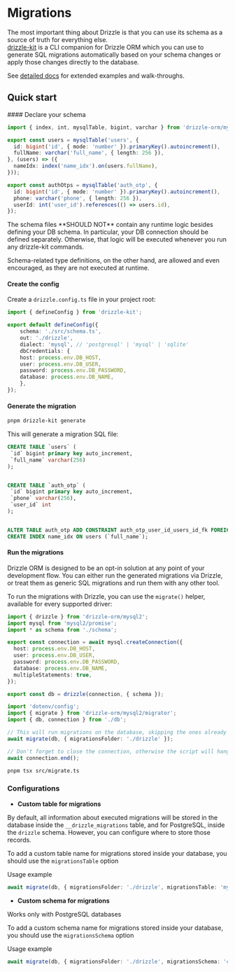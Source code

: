 
# Migrations
The most important thing about Drizzle is that you can use its schema as a source of truth for everything else.<br />
[drizzle-kit](/kit-docs/overview) is a CLI companion for Drizzle ORM which you can use to generate SQL migrations automatically based on your schema changes
or apply those changes directly to the database.

See [detailed docs](/kit-docs/overview) for extended examples and walk-throughs.

## Quick start

<Steps>
#### Declare your schema

```typescript copy filename="src/schema.ts"
import { index, int, mysqlTable, bigint, varchar } from 'drizzle-orm/mysql-core';

export const users = mysqlTable('users', {
  id: bigint('id', { mode: 'number' }).primaryKey().autoincrement(),
  fullName: varchar('full_name', { length: 256 }),
}, (users) => ({
  nameIdx: index('name_idx').on(users.fullName),
}));

export const authOtps = mysqlTable('auth_otp', {
  id: bigint('id', { mode: 'number' }).primaryKey().autoincrement(),
  phone: varchar('phone', { length: 256 }),
  userId: int('user_id').references(() => users.id),
});
```

<Callout type="warning">
The schema files **SHOULD NOT** contain any runtime logic besides defining your DB schema.
In particular, your DB connection should be defined separately.
Otherwise, that logic will be executed whenever you run any drizzle-kit commands.

Schema-related type definitions, on the other hand, are allowed and even encouraged, as they are not executed at runtime.
</Callout>

#### Create the config

Create a `drizzle.config.ts` file in your project root:

```typescript copy filename="drizzle.config.ts"
import { defineConfig } from 'drizzle-kit';

export default defineConfig({
	schema: './src/schema.ts',
	out: './drizzle',
	dialect: 'mysql', // 'postgresql' | 'mysql' | 'sqlite'
	dbCredentials: {
    host: process.env.DB_HOST,
    user: process.env.DB_USER,
    password: process.env.DB_PASSWORD,
    database: process.env.DB_NAME,
	},
});
```

#### Generate the migration

```bash
pnpm drizzle-kit generate
```
This will generate a migration SQL file:
```sql copy filename="drizzle/migrations/0000_migration.sql"
CREATE TABLE `users` (
 `id` bigint primary key auto_increment,
 `full_name` varchar(256)
);


CREATE TABLE `auth_otp` (
 `id` bigint primary key auto_increment,
 `phone` varchar(256),
 `user_id` int
);


ALTER TABLE auth_otp ADD CONSTRAINT auth_otp_user_id_users_id_fk FOREIGN KEY (`user_id`) REFERENCES users(`id`) ;
CREATE INDEX name_idx ON users (`full_name`);
```

#### Run the migrations

Drizzle ORM is designed to be an opt-in solution at any point of your development flow.
You can either run the generated migrations via Drizzle, or treat them as generic SQL migrations and run them with any other tool.

To run the migrations with Drizzle, you can use the `migrate()` helper, available for every supported driver:
```typescript copy filename="src/db.ts"
import { drizzle } from 'drizzle-orm/mysql2';
import mysql from 'mysql2/promise';
import * as schema from './schema';

export const connection = await mysql.createConnection({
  host: process.env.DB_HOST,
  user: process.env.DB_USER,
  password: process.env.DB_PASSWORD,
  database: process.env.DB_NAME,
  multipleStatements: true,
});

export const db = drizzle(connection, { schema });
```

```typescript copy filename="src/migrate.ts"
import 'dotenv/config';
import { migrate } from 'drizzle-orm/mysql2/migrator';
import { db, connection } from './db';

// This will run migrations on the database, skipping the ones already applied
await migrate(db, { migrationsFolder: './drizzle' });

// Don't forget to close the connection, otherwise the script will hang
await connection.end();
```

```bash
pnpm tsx src/migrate.ts
```
</Steps>

### Configurations

- **Custom table for migrations**

By default, all information about executed migrations will be stored in the database inside the `__drizzle_migrations` table, 
and for PostgreSQL, inside the `drizzle` schema. However, you can configure where to store those records.

To add a custom table name for migrations stored inside your database, you should use the `migrationsTable` option

Usage example
```ts
await migrate(db, { migrationsFolder: './drizzle', migrationsTable: 'my_migrations' });
```

- **Custom schema for migrations**

<Callout>
  Works only with PostgreSQL databases
</Callout>

To add a custom schema name for migrations stored inside your database, you should use the `migrationsSchema` option

Usage example
```ts
await migrate(db, { migrationsFolder: './drizzle', migrationsSchema: 'custom' });
```